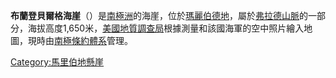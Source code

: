 {{Coord|75|58|S|136|5|W|source:GNIS|display=title}}

'''布蘭登貝爾格海崖'''（{{lang-en|Brandenberger Bluff}}）是[[南極洲|南極洲]]的海崖，位於[[瑪麗伯德地|瑪麗伯德地]]，屬於[[弗拉德山脈|弗拉德山脈]]的一部分，海拔高度1,650米，[[美國地質調查局|美國地質調查局]]根據測量和該國海軍的空中照片繪入地圖，現時由[[南極條約體系|南極條約體系]]管理。

{{DEFAULTSORT:Brandenberger Bluff}}
[[Category:馬里伯地懸崖|Category:馬里伯地懸崖]]


{{MarieByrdLand-geo-stub}}